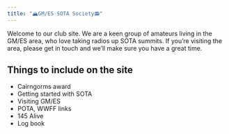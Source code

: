 ```yaml
---
title: "🏔️GM/ES SOTA Society📻"
---
```


Welcome to our club site. We are a keen group of amateurs living in the GM/ES area, who love taking radios up SOTA summits. If you're visiting the area, please get in touch and we'll make sure you have a great time.

## Things to include on the site

* Cairngorms award
* Getting started with SOTA
* Visiting GM/ES
* POTA, WWFF links
* 145 Alive
* Log book
